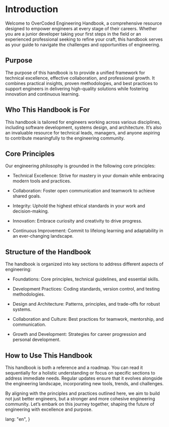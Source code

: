 # Introduction

Welcome to OverCoded Engineering Handbook, a comprehensive resource designed to empower engineers at every stage of their careers. Whether you are a junior developer taking your first steps in the field or an experienced professional seeking to refine your craft, this handbook serves as your guide to navigate the challenges and opportunities of engineering.

## Purpose

The purpose of this handbook is to provide a unified framework for technical excellence, effective collaboration, and professional growth. It combines practical insights, proven methodologies, and best practices to support engineers in delivering high-quality solutions while fostering innovation and continuous learning.

## Who This Handbook is For

This handbook is tailored for engineers working across various disciplines, including software development, systems design, and architecture. It’s also an invaluable resource for technical leads, managers, and anyone aspiring to contribute meaningfully to the engineering community.

## Core Principles

Our engineering philosophy is grounded in the following core principles:

- Technical Excellence: Strive for mastery in your domain while embracing modern tools and practices.

- Collaboration: Foster open communication and teamwork to achieve shared goals.

- Integrity: Uphold the highest ethical standards in your work and decision-making.

- Innovation: Embrace curiosity and creativity to drive progress.

- Continuous Improvement: Commit to lifelong learning and adaptability in an ever-changing landscape.

## Structure of the Handbook

The handbook is organized into key sections to address different aspects of engineering:

- Foundations: Core principles, technical guidelines, and essential skills.

- Development Practices: Coding standards, version control, and testing methodologies.

- Design and Architecture: Patterns, principles, and trade-offs for robust systems.

- Collaboration and Culture: Best practices for teamwork, mentorship, and communication.

- Growth and Development: Strategies for career progression and personal development.

## How to Use This Handbook

This handbook is both a reference and a roadmap. You can read it sequentially for a holistic understanding or focus on specific sections to address immediate needs. Regular updates ensure that it evolves alongside the engineering landscape, incorporating new tools, trends, and challenges.

By aligning with the principles and practices outlined here, we aim to build not just better engineers, but a stronger and more cohesive engineering community. Let’s embark on this journey together, shaping the future of engineering with excellence and purpose.


  lang: "en",
}